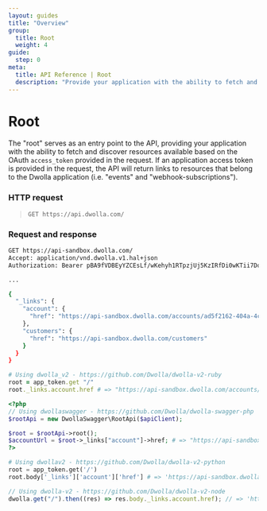 ```yaml
---
layout: guides
title: "Overview"
group:
  title: Root
  weight: 4
guide:
  step: 0
meta:
  title: API Reference | Root
  description: "Provide your application with the ability to fetch and discover resources available based on the OAuth `access_token` provided in the request"
---
```


# Root

The "root" serves as an entry point to the API, providing your application with the ability to fetch and discover resources available based on the OAuth `access_token` provided in the request. If an application access token is provided in the request, the API will return links to resources that belong to the Dwolla application (i.e. "events" and "webhook-subscriptions").

### HTTP request

> `GET https://api.dwolla.com/`

### Request and response

```bash
GET https://api-sandbox.dwolla.com/
Accept: application/vnd.dwolla.v1.hal+json
Authorization: Bearer pBA9fVDBEyYZCEsLf/wKehyh1RTpzjUj5KzIRfDi0wKTii7DqY

...

{
  "_links": {
    "account": {
      "href": "https://api-sandbox.dwolla.com/accounts/ad5f2162-404a-4c4c-994e-6ab6c3a13254"
    },
    "customers": {
      "href": "https://api-sandbox.dwolla.com/customers"
    }
  }
}
```

```ruby
# Using dwolla_v2 - https://github.com/Dwolla/dwolla-v2-ruby
root = app_token.get "/"
root._links.account.href # => "https://api-sandbox.dwolla.com/accounts/ad5f2162-404a-4c4c-994e-6ab6c3a13254"
```

```php
<?php
// Using dwollaswagger - https://github.com/Dwolla/dwolla-swagger-php
$rootApi = new DwollaSwagger\RootApi($apiClient);

$root = $rootApi->root();
$accountUrl = $root->_links["account"]->href; # => "https://api-sandbox.dwolla.com/accounts/ad5f2162-404a-4c4c-994e-6ab6c3a13254"
?>
```

```python
# Using dwollav2 - https://github.com/Dwolla/dwolla-v2-python
root = app_token.get('/')
root.body['_links']['account']['href'] # => 'https://api-sandbox.dwolla.com/accounts/ad5f2162-404a-4c4c-994e-6ab6c3a13254'
```

```javascript
// Using dwolla-v2 - https://github.com/Dwolla/dwolla-v2-node
dwolla.get("/").then((res) => res.body._links.account.href); // => 'https://api-sandbox.dwolla.com/accounts/ad5f2162-404a-4c4c-994e-6ab6c3a13254'
```
